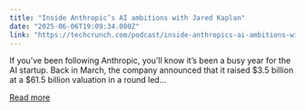 ```yaml
---
title: "Inside Anthropic’s AI ambitions with Jared Kaplan"
date: "2025-06-06T19:09:34.000Z"
link: "https://techcrunch.com/podcast/inside-anthropics-ai-ambitions-with-jared-kaplan/"
---
```


If you’ve been following Anthropic, you’ll know it’s been a busy year for the AI startup. Back in March, the company ⁠announced that it raised $3.5 billion⁠ at a $61.5 billion valuation in a round led...

[Read more](https://techcrunch.com/podcast/inside-anthropics-ai-ambitions-with-jared-kaplan/)
